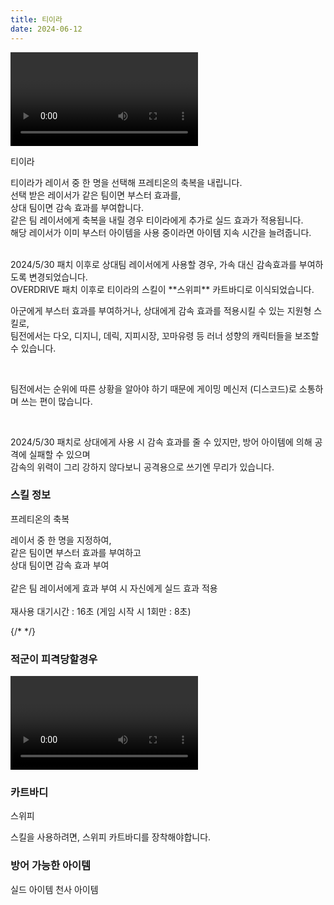 ```yaml
---
title: 티이라
date: 2024-06-12
---
```


<Division className="mdRatio">
	<Video fileName="skill/skill-tiera-team.mp4" />
</Division>

<Sprite className="character" backgroundPosition="-22px -740px">티이라</Sprite>


<Bq>티이라가 레이서 중 한 명을 선택해 프레티온의 축복을 내립니다. <br/>
선택 받은 레이서가 같은 팀이면 부스터 효과를,<br/>
상대 팀이면 감속 효과를 부여합니다.<br/>
같은 팀 레이서에게 축복을 내릴 경우 티이라에게 추가로 실드 효과가 적용됩니다.<br/>
해당 레이서가 이미 부스터 아이템을 사용 중이라면 아이템 지속 시간을 늘려줍니다.<br/><br/>
<Link target="_blank" href="https://kartdrift.nexon.com/kartdrift/ko/news/update/view?threadId=2574039">2024/5/30 패치</Link> 이후로 상대팀 레이서에게 사용할 경우, 가속 대신 감속효과를 부여하도록 변경되었습니다.<br/>
OVERDRIVE 패치 이후로 티이라의 스킬이 **스위피** 카트바디로 이식되었습니다.</Bq>

아군에게 부스터 효과를 부여하거나, 상대에게 감속 효과를 적용시킬 수 있는 지원형 스킬로, <br/>팀전에서는 다오, 디지니, 데릭, 지피시장, 꼬마유령 등 
러너 성향의 캐릭터들을 보조할 수 있습니다.

<br/>

팀전에서는 순위에 따른 상황을 알아야 하기 때문에 게이밍 메신저 (디스코드)로 소통하며 쓰는 편이 많습니다.

<br/>

2024/5/30 패치로 상대에게 사용 시 감속 효과를 줄 수 있지만, 방어 아이템에 의해 공격에 실패할 수 있으며 <br/>
감속의 위력이 그리 강하지 않다보니 공격용으로 쓰기엔 무리가 있습니다.

### 스킬 정보

<Sprite className="skill" backgroundPosition="-460px -190px">프레티온의 축복</Sprite>

<Info diffText="숙련자 추천" titleText="프레티온의 축복" tagText="액티브"/>

<Bq>레이서 중 한 명을 지정하여, <br/>
같은 팀이면 부스터 효과를 부여하고 <br/>
상대 팀이면 감속 효과 부여 <br/><br/>
같은 팀 레이서에게 효과 부여 시 자신에게 실드 효과 적용<br/><br/>
재사용 대기시간 : 16초 (게임 시작 시 1회만 : 8초)</Bq>

{/* <TagList title="재사용 대기시간">
    <Tag name="일반" text1="21초" text2="10.5초"/>
    <Tag name="고급" text1="19.9초" text2="9.9초"/>
    <Tag name="희귀" text1="18.8초" text2="9.4초"/>
    <Tag name="영웅" text1="17.7초" text2="8.8초"/>
    <Tag name="전설" text1="16.6초" text2="8.3초"/>
</TagList> */}

### 적군이 피격당할경우

<Division className="mdRatio">
	<Video fileName="skill/skill-tiera-opponent.mp4" />
</Division>

### 카트바디

<Sprite className="kart" backgroundPosition="-1973px -3196px">
	스위피
</Sprite>

스킬을 사용하려면, 스위피 카트바디를 장착해야합니다.

### 방어 가능한 아이템

<Division className="mdFlex mdCg">
    <Sprite className="item" backgroundPosition="-244px -165px">실드 아이템</Sprite>
    <Sprite className="item" backgroundPosition="-87px -13px">천사 아이템</Sprite>
</Division>